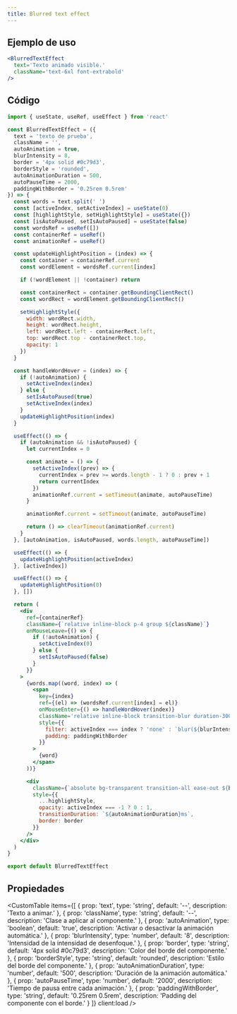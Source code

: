 ```yaml
---
title: Blurred text effect
---
```



<div className='flex items-center justify-center mx-auto not-prose'>
  <Alert
    title='Pista'
    content='Haz hover sobre el texto o espera a que se active la animación para ver el efecto ⌛.'
    type='default'
    styleVariant='bordered'
    client:load
  />
</div>

<DemoBlurredTextEffect client:load />

## Ejemplo de uso

<CodeBlock client:load>

```jsx
<BlurredTextEffect
  text='Texto animado visible.'
  className='text-6xl font-extrabold'
/>
```

</CodeBlock>

## Código

<CodeBlock client:load>

```jsx
import { useState, useRef, useEffect } from 'react'

const BlurredTextEffect = ({
  text = 'texto de prueba',
  className = '',
  autoAnimation = true,
  blurIntensity = 8,
  border = '4px solid #0c79d3',
  borderStyle = 'rounded',
  autoAnimationDuration = 500,
  autoPauseTime = 2000,
  paddingWithBorder = '0.25rem 0.5rem'
}) => {
  const words = text.split(' ')
  const [activeIndex, setActiveIndex] = useState(0)
  const [highlightStyle, setHighlightStyle] = useState({})
  const [isAutoPaused, setIsAutoPaused] = useState(false)
  const wordsRef = useRef([])
  const containerRef = useRef()
  const animationRef = useRef()

  const updateHighlightPosition = (index) => {
    const container = containerRef.current
    const wordElement = wordsRef.current[index]

    if (!wordElement || !container) return

    const containerRect = container.getBoundingClientRect()
    const wordRect = wordElement.getBoundingClientRect()

    setHighlightStyle({
      width: wordRect.width,
      height: wordRect.height,
      left: wordRect.left - containerRect.left,
      top: wordRect.top - containerRect.top,
      opacity: 1
    })
  }

  const handleWordHover = (index) => {
    if (!autoAnimation) {
      setActiveIndex(index)
    } else {
      setIsAutoPaused(true)
      setActiveIndex(index)
    }
    updateHighlightPosition(index)
  }

  useEffect(() => {
    if (autoAnimation && !isAutoPaused) {
      let currentIndex = 0

      const animate = () => {
        setActiveIndex((prev) => {
          currentIndex = prev >= words.length - 1 ? 0 : prev + 1
          return currentIndex
        })
        animationRef.current = setTimeout(animate, autoPauseTime)
      }

      animationRef.current = setTimeout(animate, autoPauseTime)

      return () => clearTimeout(animationRef.current)
    }
  }, [autoAnimation, isAutoPaused, words.length, autoPauseTime])

  useEffect(() => {
    updateHighlightPosition(activeIndex)
  }, [activeIndex])

  useEffect(() => {
    updateHighlightPosition(0)
  }, [])

  return (
    <div
      ref={containerRef}
      className={`relative inline-block p-4 group ${className}`}
      onMouseLeave={() => {
        if (!autoAnimation) {
          setActiveIndex(0)
        } else {
          setIsAutoPaused(false)
        }
      }}
    >
      {words.map((word, index) => (
        <span
          key={index}
          ref={(el) => (wordsRef.current[index] = el)}
          onMouseEnter={() => handleWordHover(index)}
          className='relative inline-block transition-blur duration-300'
          style={{
            filter: activeIndex === index ? 'none' : `blur(${blurIntensity}px)`,
            padding: paddingWithBorder
          }}
        >
          {word}
        </span>
      ))}

      <div
        className={`absolute bg-transparent transition-all ease-out ${borderStyle}`}
        style={{
          ...highlightStyle,
          opacity: activeIndex === -1 ? 0 : 1,
          transitionDuration: `${autoAnimationDuration}ms`,
          border: border
        }}
      />
    </div>
  )
}

export default BlurredTextEffect
```

</CodeBlock>

## Propiedades

<CustomTable
  items={[
    {
      prop: 'text',
      type: 'string',
      default: '--',
      description: 'Texto a animar.'
    },
    {
      prop: 'className',
      type: 'string',
      default: '--',
      description: 'Clase a aplicar al componente.'
    },
    {
      prop: 'autoAnimation',
      type: 'boolean',
      default: 'true',
      description: 'Activar o desactivar la animación automática.'
    },
    {
      prop: 'blurIntensity',
      type: 'number',
      default: '8',
      description: 'Intensidad de la intensidad de desenfoque.'
    },
    {
      prop: 'border',
      type: 'string',
      default: '4px solid #0c79d3',
      description: 'Color del borde del componente.'
    },
    {
      prop: 'borderStyle',
      type: 'string',
      default: 'rounded',
      description: 'Estilo del borde del componente.'
    },
    {
      prop: 'autoAnimationDuration',
      type: 'number',
      default: '500',
      description: 'Duración de la animación automática.'
    },
    {
      prop: 'autoPauseTime',
      type: 'number',
      default: '2000',
      description: 'Tiempo de pausa entre cada animación.'
    },
    {
      prop: 'paddingWithBorder',
      type: 'string',
      default: '0.25rem 0.5rem',
      description: 'Padding del componente con el borde.'
    }
  ]}
  client:load
/>
